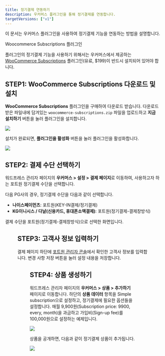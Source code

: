 ```yaml
---
title: 정기결제 연동하기
description: 우커머스 플러그인을 통해 정기결제를 연동합니다.
targetVersions: ["v1"]
---
```




이 문서는 우커머스 플러그인을 사용하여 정기결제 기능을 연동하는 방법을 설명합니다.

<Hint style="info">
  Woocommerce Subscriptions 플러그인

  플러그인의 정기결제 기능을 사용하기 위해서는 우커머스에서 제공하는 [WooCommerce Subscriptions](https://woocommerce.com/products/woocommerce-subscriptions/) 플러그인(유료, $199)이 반드시 설치되어 있어야 합니다.
</Hint>

## STEP1: WooCommerce Subscriptions 다운로드 및 설치

**WooCommerce Subscriptions** 플러그인을 구매하여 다운로드 받습니다. 다운로드 받은 파일내에 담겨있는
`woocommerce-subscriptions.zip` 파일을 업로드하고 **지금 설치하기** 버튼을 눌러 플러그인을
설치합니다.

![](/gitbook-assets/ko/woosub-1.png)

설치가 완료되면, **플러그인을 활성화** 버튼을 눌러 플러그인을 활성화합니다.

![](/gitbook-assets/ko/woosub-2.png)

## STEP2: 결제 수단 선택하기

워드프레스 관리자 페이지의 **우커머스 > 설정 > 결제 페이지**로 이동하여, 사용하고자 하는 포트원 정기결제 수단을 선택합니다.

다음 PG사의 경우, 정기결제 수단을 다음과 같이 선택합니다.

- **나이스페이먼츠**: 포트원(KEY-IN결제/정기결제)
- **KG이니시스 / 다날(신용카드, 휴대폰소액결제)**: 포트원(정기결제-결제창방식)

결제 수단을 포트원(정기결제-결제창방식)으로 선택한 화면입니다.

<Figure src={image1} />

## STEP3: 고객사 정보 입력하기

결제 페이지 하단에 [포트원 관리자 콘솔](https://admin.portone.io)에서 확인한 고객사 정보를 입력합니다. 변경 사항 저장 버튼을 눌러 설정 내용을 저장합니다.

<Figure src={image2} />

## STEP4: 상품 생성하기

워드프레스 관리자 페이지의 **우커머스 > 상품 > 추가하기** 페이지로 이동합니다. 하단의 **상품
데이터** 항목을 Simple subscription으로 설정하고, 정기결제에 필요한 옵션들을 설정합니다.
매월 9,900원(Subscription price: 9900, every, month)을 과금하고 가입비(Sign-up fee)를 100,000원으로
설정하는 예제입니다.

![](/gitbook-assets/ko/woosub-5.png)

상품을 공개하면, 다음과 같이 정기결제 상품이 추가됩니다.

![](/gitbook-assets/ko/woosub-6.png)
